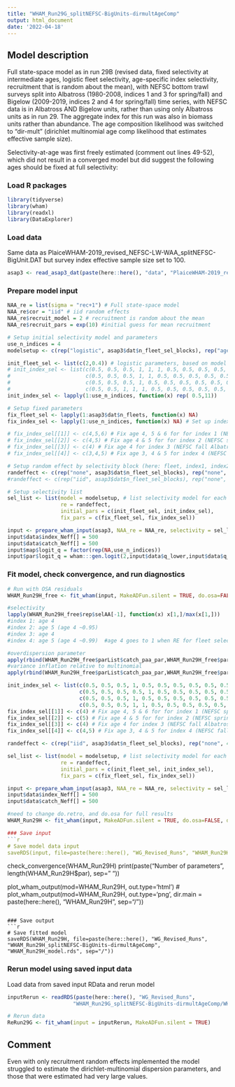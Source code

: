 ```yaml
---
title: "WHAM_Run29G_splitNEFSC-BigUnits-dirmultAgeComp"
output: html_document
date: '2022-04-18'
---
```


## Model description
Full state-space model as in run 29B (revised data, fixed selectivity at intermediate ages, logistic fleet selectivity, age-specific index selectivity, recruitment that is random about the mean), with NEFSC bottom trawl surveys split into Albatross (1980-2008, indices 1 and 3 for spring/fall) and Bigelow (2009-2019, indices 2 and 4 for spring/fall) time series, with NEFSC data is in Albatross AND Bigelow units, rather than using only Albatross units as in run 29. The aggregate index for this run was also in biomass units rather than abundance. 
The age composition likelihood was switched to "dir-mult" (dirichlet multinomial age comp likelihood that estimates effective sample size).

Selectivity-at-age was first freely estimated (comment out lines 49-52), which did not result in a converged model but did suggest the following ages should be fixed at full selectivity: 



### Load R packages
```r
library(tidyverse)
library(wham)
library(readxl)
library(DataExplorer)
```

### Load data
Same data as PlaiceWHAM-2019_revised_NEFSC-LW-WAA_splitNEFSC-BigUnit.DAT but survey index effective sample size set to 100. 
```r
asap3 <- read_asap3_dat(paste(here::here(), "data", "PlaiceWHAM-2019_revised_NEFSC-LW-WAA_splitNEFSC-BigUnit-highESS.DAT", sep="/"))
```

### Prepare model input
```r
NAA_re = list(sigma = "rec+1") # Full state-space model
NAA_re$cor = "iid" # iid random effects
NAA_re$recruit_model = 2 # recruitment is random about the mean
NAA_re$recruit_pars = exp(10) #initial guess for mean recruitment

# Setup initial selectivity model and parameters
use_n_indices = 4
modelsetup <- c(rep("logistic", asap3$dat$n_fleet_sel_blocks), rep("age-specific", use_n_indices))

init_fleet_sel <- list(c(2,0.4)) # logistic parameters, based on model type
# init_index_sel <- list(c(0.5, 0.5, 0.5, 1, 1, 1, 0.5, 0.5, 0.5, 0.5, 0.5),
#                        c(0.5, 0.5, 0.5, 1, 1, 0.5, 0.5, 0.5, 0.5, 0.5, 0.5),
#                        c(0.5, 0.5, 0.5, 1, 0.5, 0.5, 0.5, 0.5, 0.5, 0.5, 0.75),
#                        c(0.5, 0.5, 1, 1, 1, 0.5, 0.5, 0.5, 0.5, 0.5, 0.5))
init_index_sel <- lapply(1:use_n_indices, function(x) rep( 0.5,11))

# Setup fixed parameters
fix_fleet_sel <- lapply(1:asap3$dat$n_fleets, function(x) NA) 
fix_index_sel <- lapply(1:use_n_indices, function(x) NA) # Set up index object

# fix_index_sel[[1]] <- c(4,5,6) # Fix age 4, 5 & 6 for for index 1 (NEFSC spring Albatross)
# fix_index_sel[[2]] <- c(4,5) # Fix age 4 & 5 for for index 2 (NEFSC spring Bigelow)
# fix_index_sel[[3]] <- c(4) # Fix age 4 for index 3 (NEFSC fall Albatross)
# fix_index_sel[[4]] <- c(3,4,5) # Fix age 3, 4 & 5 for index 4 (NEFSC fall Bigelow)

# Setup random effect by selectivity block (here: fleet, index1, index2, index3, index4)
randeffect <- c(rep("none", asap3$dat$n_fleet_sel_blocks), rep("none", 4))
#randeffect <- c(rep("iid", asap3$dat$n_fleet_sel_blocks), rep("none", 4)) # Don't include selectivity random effects for any surveys 

# Setup selectivity list
sel_list <- list(model = modelsetup, # list selectivity model for each fleet and index
                 re = randeffect,
                 initial_pars = c(init_fleet_sel, init_index_sel),
                 fix_pars = c(fix_fleet_sel, fix_index_sel))

input <- prepare_wham_input(asap3, NAA_re = NAA_re, selectivity = sel_list, model_name = "WHAM_Run29G", age_comp = "dir-mult") # dirichlet multinomial
input$data$index_Neff[] = 500
input$data$catch_Neff[] = 500
input$map$logit_q = factor(rep(NA,use_n_indices))
input$par$logit_q = wham:::gen.logit(2,input$data$q_lower,input$data$q_upper)
```


### Fit model, check convergence, and run diagnostics
```r
# Run with OSA residuals
WHAM_Run29H_free <- fit_wham(input, MakeADFun.silent = TRUE, do.osa=FALSE, do.retro=FALSE)

#selectivity
lapply(WHAM_Run29H_free$rep$selAA[-1], function(x) x[1,]/max(x[1,]))
#index 1: age 4 
#index 2: age 5 (age 4 ~0.95) 
#index 3: age 4
#index 4: age 5 (age 4 ~0.99)  #age 4 goes to 1 when RE for fleet selectivity is turned on below

#overdispersion parameter
apply(rbind(WHAM_Run29H_free$parList$catch_paa_par,WHAM_Run29H_free$parList$index_paa_par), 1, function(x)  exp(x[1]))
#variance inflation relative to multinomial
apply(rbind(WHAM_Run29H_free$parList$catch_paa_par,WHAM_Run29H_free$parList$index_paa_par), 1, function(x) (200 + exp(x[1]))/(1+exp(x[1])))

init_index_sel <- list(c(0.5, 0.5, 0.5, 1, 0.5, 0.5, 0.5, 0.5, 0.5, 0.5, 0.5),
                       c(0.5, 0.5, 0.5, 0.5, 1, 0.5, 0.5, 0.5, 0.5, 0.5, 0.5),
                       c(0.5, 0.5, 0.5, 1, 0.5, 0.5, 0.5, 0.5, 0.5, 0.5, 0.5),
                       c(0.5, 0.5, 0.5, 1, 1, 0.5, 0.5, 0.5, 0.5, 0.5, 0.5))
fix_index_sel[[1]] <- c(4) # Fix age 4, 5 & 6 for for index 1 (NEFSC spring Albatross)
fix_index_sel[[2]] <- c(5) # Fix age 4 & 5 for for index 2 (NEFSC spring Bigelow)
fix_index_sel[[3]] <- c(4) # Fix age 4 for index 3 (NEFSC fall Albatross)
fix_index_sel[[4]] <- c(4,5) # Fix age 3, 4 & 5 for index 4 (NEFSC fall Bigelow)

randeffect <- c(rep("iid", asap3$dat$n_fleet_sel_blocks), rep("none", 4))

sel_list <- list(model = modelsetup, # list selectivity model for each fleet and index
                 re = randeffect,
                 initial_pars = c(init_fleet_sel, init_index_sel),
                 fix_pars = c(fix_fleet_sel, fix_index_sel))

input <- prepare_wham_input(asap3, NAA_re = NAA_re, selectivity = sel_list, model_name = "WHAM_Run29H", age_comp = "dir-mult") # dirichlet multinomial
input$data$index_Neff[] = 500
input$data$catch_Neff[] = 500

#need to change do.retro, and do.osa for full results
WHAM_Run29H <- fit_wham(input, MakeADFun.silent = TRUE, do.osa=FALSE, do.retro=FALSE)

### Save input
```r
# Save model data input
saveRDS(input, file=paste(here::here(), "WG_Revised_Runs", "WHAM_Run29H_splitNEFSC-BigUnits-dirmultAgeComp", "WHAM_Run29H_input.rds", sep="/"))
```

check_convergence(WHAM_Run29H)
print(paste("Number of parameters", length(WHAM_Run29H$par), sep=" "))

plot_wham_output(mod=WHAM_Run29H, out.type='html')
# plot_wham_output(mod=WHAM_Run29H, out.type='png', dir.main = paste(here::here(), "WHAM_Run29H", sep="/"))
```

### Save output
```r
# Save fitted model
saveRDS(WHAM_Run29H, file=paste(here::here(), "WG_Revised_Runs", "WHAM_Run29H_splitNEFSC-BigUnits-dirmultAgeComp", "WHAM_Run29H_model.rds", sep="/"))
```

### Rerun model using saved input data
Load data from saved input RData and rerun model
```r
inputRerun <- readRDS(paste(here::here(), "WG_Revised_Runs",
                     "WHAM_Run29G_splitNEFSC-BigUnits-dirmultAgeComp/WHAM_Run29G_input.rds", sep="/"))

# Rerun data
ReRun29G <- fit_wham(input = inputRerun, MakeADFun.silent = TRUE)
```

## Comment
Even with only recruitment random effects implemented the model struggled to estimate the dirichlet-multinomial dispersion parameters, and those that were estimated had very large values. 
